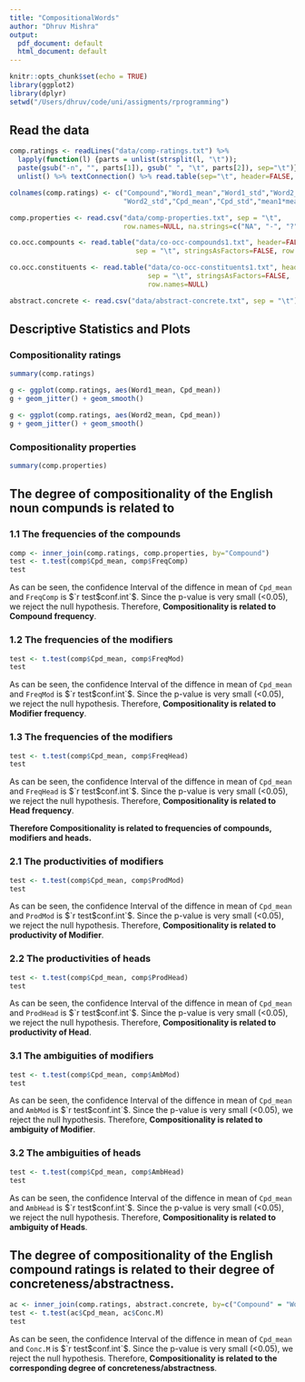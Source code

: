 ```yaml
---
title: "CompositionalWords"
author: "Dhruv Mishra"
output:
  pdf_document: default
  html_document: default
---
```


```r
knitr::opts_chunk$set(echo = TRUE)
library(ggplot2)
library(dplyr)
setwd("/Users/dhruv/code/uni/assigments/rprogramming")
```

## Read the data
```r
comp.ratings <- readLines("data/comp-ratings.txt") %>%
  lapply(function(l) {parts = unlist(strsplit(l, "\t")); 
  paste(gsub("-n", "", parts[1]), gsub(" ", "\t", parts[2]), sep="\t")}) %>%
  unlist() %>% textConnection() %>% read.table(sep="\t", header=FALSE, row.names=NULL)

colnames(comp.ratings) <- c("Compound","Word1_mean","Word1_std","Word2_mean",
                            "Word2_std","Cpd_mean","Cpd_std","mean1*mean2")

comp.properties <- read.csv("data/comp-properties.txt", sep = "\t", 
                            row.names=NULL, na.strings=c("NA", "-", "?", "None"))

co.occ.compounts <- read.table("data/co-occ-compounds1.txt", header=FALSE, 
                               sep = "\t", stringsAsFactors=FALSE, row.names=NULL)

co.occ.constituents <- read.table("data/co-occ-constituents1.txt", header=FALSE,
                                  sep = "\t", stringsAsFactors=FALSE,
                                  row.names=NULL)

abstract.concrete <- read.csv("data/abstract-concrete.txt", sep = "\t")
```

## Descriptive Statistics and Plots
### Compositionality ratings
```r
summary(comp.ratings)

g <- ggplot(comp.ratings, aes(Word1_mean, Cpd_mean))
g + geom_jitter() + geom_smooth()

g <- ggplot(comp.ratings, aes(Word2_mean, Cpd_mean))
g + geom_jitter() + geom_smooth()
```

### Compositionality properties
```r
summary(comp.properties)
```


## The degree of compositionality of the English noun compunds is related to
### 1.1 The frequencies of the compounds
```r
comp <- inner_join(comp.ratings, comp.properties, by="Compound")
test <- t.test(comp$Cpd_mean, comp$FreqComp)
test
```
As can be seen, the confidence Interval of the diffence in mean of `Cpd_mean` and `FreqComp` is $`r test$conf.int`$. Since the p-value is very small (<0.05), we reject the null hypothesis. Therefore, **Compositionality is related to Compound frequency**.

### 1.2 The frequencies of the modifiers
```r
test <- t.test(comp$Cpd_mean, comp$FreqMod)
test
```
As can be seen, the confidence Interval of the diffence in mean of `Cpd_mean` and `FreqMod` is $`r test$conf.int`$. Since the p-value is very small (<0.05), we reject the null hypothesis. Therefore, **Compositionality is related to Modifier frequency**.

### 1.3 The frequencies of the modifiers
```r
test <- t.test(comp$Cpd_mean, comp$FreqHead)
test
```
As can be seen, the confidence Interval of the diffence in mean of `Cpd_mean` and `FreqHead` is $`r test$conf.int`$. Since the p-value is very small (<0.05), we reject the null hypothesis. Therefore, **Compositionality is related to Head frequency**.

**Therefore Compositionality is related to frequencies of compounds, modifiers and heads.**

### 2.1 The productivities of modifiers
```r
test <- t.test(comp$Cpd_mean, comp$ProdMod)
test
```
As can be seen, the confidence Interval of the diffence in mean of `Cpd_mean` and `ProdMod` is $`r test$conf.int`$. Since the p-value is very small (<0.05), we reject the null hypothesis. Therefore, **Compositionality is related to productivity of Modifier**.

### 2.2 The productivities of heads
```r
test <- t.test(comp$Cpd_mean, comp$ProdHead)
test
```
As can be seen, the confidence Interval of the diffence in mean of `Cpd_mean` and `ProdHead` is $`r test$conf.int`$. Since the p-value is very small (<0.05), we reject the null hypothesis. Therefore, **Compositionality is related to productivity of Head**.


### 3.1 The ambiguities of modifiers
```r
test <- t.test(comp$Cpd_mean, comp$AmbMod)
test
```
As can be seen, the confidence Interval of the diffence in mean of `Cpd_mean` and `AmbMod` is $`r test$conf.int`$. Since the p-value is very small (<0.05), we reject the null hypothesis. Therefore, **Compositionality is related to ambiguity of Modifier**.


### 3.2 The ambiguities of heads
```r
test <- t.test(comp$Cpd_mean, comp$AmbHead)
test
```
As can be seen, the confidence Interval of the diffence in mean of `Cpd_mean` and `AmbHead` is $`r test$conf.int`$. Since the p-value is very small (<0.05), we reject the null hypothesis. Therefore, **Compositionality is related to ambiguity of Heads**.

## The degree of compositionality of the English compound ratings is related to their degree of concreteness/abstractness.
```r
ac <- inner_join(comp.ratings, abstract.concrete, by=c("Compound" = "Word"))
test <- t.test(ac$Cpd_mean, ac$Conc.M)
test
```
As can be seen, the confidence Interval of the diffence in mean of `Cpd_mean` and `Conc.M` is $`r test$conf.int`$. Since the p-value is very small (<0.05), we reject the null hypothesis. Therefore, **Compositionality is related to the corresponding degree of concreteness/abstractness**.
